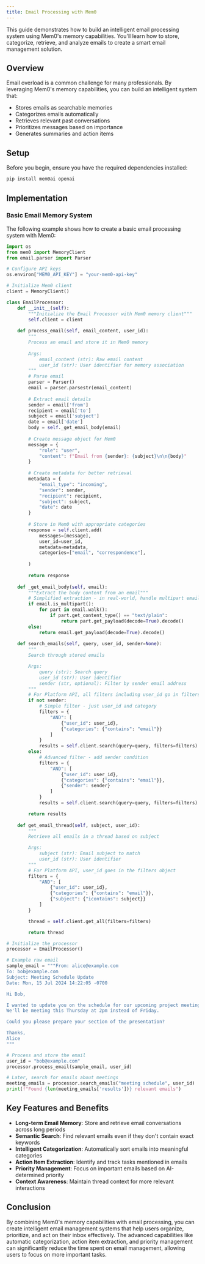 ```yaml
---
title: Email Processing with Mem0
---
```


This guide demonstrates how to build an intelligent email processing system using Mem0's memory capabilities. You'll learn how to store, categorize, retrieve, and analyze emails to create a smart email management solution.

## Overview

Email overload is a common challenge for many professionals. By leveraging Mem0's memory capabilities, you can build an intelligent system that:

- Stores emails as searchable memories
- Categorizes emails automatically
- Retrieves relevant past conversations
- Prioritizes messages based on importance
- Generates summaries and action items

## Setup

Before you begin, ensure you have the required dependencies installed:

```bash
pip install mem0ai openai
```

## Implementation

### Basic Email Memory System

The following example shows how to create a basic email processing system with Mem0:

```python
import os
from mem0 import MemoryClient
from email.parser import Parser

# Configure API keys
os.environ["MEM0_API_KEY"] = "your-mem0-api-key"

# Initialize Mem0 client
client = MemoryClient()

class EmailProcessor:
    def __init__(self):
        """Initialize the Email Processor with Mem0 memory client"""
        self.client = client
        
    def process_email(self, email_content, user_id):
        """
        Process an email and store it in Mem0 memory
        
        Args:
            email_content (str): Raw email content
            user_id (str): User identifier for memory association
        """
        # Parse email
        parser = Parser()
        email = parser.parsestr(email_content)
        
        # Extract email details
        sender = email['from']
        recipient = email['to']
        subject = email['subject']
        date = email['date']
        body = self._get_email_body(email)
        
        # Create message object for Mem0
        message = {
            "role": "user",
            "content": f"Email from {sender}: {subject}\n\n{body}"
        }
        
        # Create metadata for better retrieval
        metadata = {
            "email_type": "incoming",
            "sender": sender,
            "recipient": recipient,
            "subject": subject,
            "date": date
        }
        
        # Store in Mem0 with appropriate categories
        response = self.client.add(
            messages=[message],
            user_id=user_id,
            metadata=metadata,
            categories=["email", "correspondence"],
            
        )
        
        return response
    
    def _get_email_body(self, email):
        """Extract the body content from an email"""
        # Simplified extraction - in real-world, handle multipart emails
        if email.is_multipart():
            for part in email.walk():
                if part.get_content_type() == "text/plain":
                    return part.get_payload(decode=True).decode()
        else:
            return email.get_payload(decode=True).decode()
    
    def search_emails(self, query, user_id, sender=None):
        """
        Search through stored emails

        Args:
            query (str): Search query
            user_id (str): User identifier
            sender (str, optional): Filter by sender email address
        """
        # For Platform API, all filters including user_id go in filters object
        if not sender:
            # Simple filter - just user_id and category
            filters = {
                "AND": [
                    {"user_id": user_id},
                    {"categories": {"contains": "email"}}
                ]
            }
            results = self.client.search(query=query, filters=filters)
        else:
            # Advanced filter - add sender condition
            filters = {
                "AND": [
                    {"user_id": user_id},
                    {"categories": {"contains": "email"}},
                    {"sender": sender}
                ]
            }
            results = self.client.search(query=query, filters=filters)

        return results
        
    def get_email_thread(self, subject, user_id):
        """
        Retrieve all emails in a thread based on subject

        Args:
            subject (str): Email subject to match
            user_id (str): User identifier
        """
        # For Platform API, user_id goes in the filters object
        filters = {
            "AND": [
                {"user_id": user_id},
                {"categories": {"contains": "email"}},
                {"subject": {"icontains": subject}}
            ]
        }

        thread = self.client.get_all(filters=filters)

        return thread

# Initialize the processor
processor = EmailProcessor()

# Example raw email
sample_email = """From: alice@example.com
To: bob@example.com
Subject: Meeting Schedule Update
Date: Mon, 15 Jul 2024 14:22:05 -0700

Hi Bob,

I wanted to update you on the schedule for our upcoming project meeting.
We'll be meeting this Thursday at 2pm instead of Friday.

Could you please prepare your section of the presentation?

Thanks,
Alice
"""

# Process and store the email
user_id = "bob@example.com"
processor.process_email(sample_email, user_id)

# Later, search for emails about meetings
meeting_emails = processor.search_emails("meeting schedule", user_id)
print(f"Found {len(meeting_emails['results'])} relevant emails")
```

## Key Features and Benefits

- **Long-term Email Memory**: Store and retrieve email conversations across long periods
- **Semantic Search**: Find relevant emails even if they don't contain exact keywords
- **Intelligent Categorization**: Automatically sort emails into meaningful categories
- **Action Item Extraction**: Identify and track tasks mentioned in emails
- **Priority Management**: Focus on important emails based on AI-determined priority
- **Context Awareness**: Maintain thread context for more relevant interactions

## Conclusion

By combining Mem0's memory capabilities with email processing, you can create intelligent email management systems that help users organize, prioritize, and act on their inbox effectively. The advanced capabilities like automatic categorization, action item extraction, and priority management can significantly reduce the time spent on email management, allowing users to focus on more important tasks.

